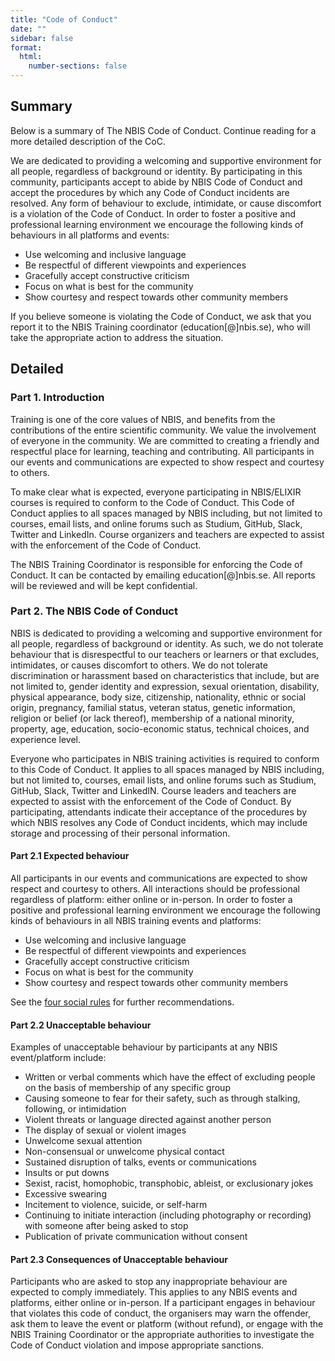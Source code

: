```yaml
---
title: "Code of Conduct"
date: ""
sidebar: false
format:
  html:
    number-sections: false
---
```


## Summary

Below is a summary of The NBIS Code of Conduct. Continue reading for a more detailed description of the CoC.

We are dedicated to providing a welcoming and supportive environment for all people, regardless of background or identity. By participating in this community, participants accept to abide by NBIS Code of Conduct and accept the procedures by which any Code of Conduct incidents are resolved. Any form of behaviour to exclude, intimidate, or cause discomfort is a violation of the Code of Conduct. In order to foster a positive and professional learning environment we encourage the following kinds of behaviours in all platforms and events:

- Use welcoming and inclusive language
- Be respectful of different viewpoints and experiences
- Gracefully accept constructive criticism
- Focus on what is best for the community
- Show courtesy and respect towards other community members

If you believe someone is violating the Code of Conduct, we ask that you report it to the NBIS Training coordinator (education[@]nbis.se), who will take the appropriate action to address the situation.

## Detailed
### Part 1. Introduction

Training is one of the core values of NBIS, and benefits from the contributions of the entire scientific community. We value the involvement of everyone in the community. We are committed to creating a friendly and respectful place for learning, teaching and contributing. All participants in our events and communications are expected to show respect and courtesy to others.

To make clear what is expected, everyone participating in NBIS/ELIXIR courses is required to conform to the Code of Conduct. This Code of Conduct applies to all spaces managed by NBIS including, but not limited to courses, email lists, and online forums such as Studium, GitHub, Slack, Twitter and LinkedIn. Course organizers and teachers are expected to assist with the enforcement of the Code of Conduct.

The NBIS Training Coordinator is responsible for enforcing the Code of Conduct. It can be contacted by emailing education[@]nbis.se. All reports will be reviewed and will be kept confidential.

### Part 2. The NBIS Code of Conduct

NBIS is dedicated to providing a welcoming and supportive environment for all people, regardless of background or identity. As such, we do not tolerate behaviour that is disrespectful to our teachers or learners or that excludes, intimidates, or causes discomfort to others. We do not tolerate discrimination or harassment based on characteristics that include, but are not limited to, gender identity and expression, sexual orientation, disability, physical appearance, body size, citizenship, nationality, ethnic or social origin, pregnancy, familial status, veteran status, genetic information, religion or belief (or lack thereof), membership of a national minority, property, age, education, socio-economic status, technical choices, and experience level.

Everyone who participates in NBIS training activities is required to conform to this Code of Conduct. It applies to all spaces managed by NBIS including, but not limited to, courses, email lists, and online forums such as Studium, GitHub, Slack, Twitter and LinkedIN. Course leaders and teachers are expected to assist with the enforcement of the Code of Conduct. By participating, attendants indicate their acceptance of the procedures by which NBIS resolves any Code of Conduct incidents, which may include storage and processing of their personal information.

#### Part 2.1 Expected behaviour

All participants in our events and communications are expected to show respect and courtesy to others. All interactions should be professional regardless of platform: either online or in-person. In order to foster a positive and professional learning environment we encourage the following kinds of behaviours in all NBIS training events and platforms:

- Use welcoming and inclusive language
- Be respectful of different viewpoints and experiences
- Gracefully accept constructive criticism
- Focus on what is best for the community
- Show courtesy and respect towards other community members

::: {.callout-note}
See the [four social rules](https://www.recurse.com/manual#sub-sec-social-rules) for further recommendations.
:::

#### Part 2.2 Unacceptable behaviour

Examples of unacceptable behaviour by participants at any NBIS event/platform include:

- Written or verbal comments which have the effect of excluding people on the basis of membership of any specific group
- Causing someone to fear for their safety, such as through stalking, following, or intimidation
- Violent threats or language directed against another person
- The display of sexual or violent images
- Unwelcome sexual attention
- Non-consensual or unwelcome physical contact
- Sustained disruption of talks, events or communications
- Insults or put downs
- Sexist, racist, homophobic, transphobic, ableist, or exclusionary jokes
- Excessive swearing
- Incitement to violence, suicide, or self-harm
- Continuing to initiate interaction (including photography or recording) with someone after being asked to stop
- Publication of private communication without consent

#### Part 2.3 Consequences of Unacceptable behaviour

Participants who are asked to stop any inappropriate behaviour are expected to comply immediately. This applies to any NBIS events and platforms, either online or in-person. If a participant engages in behaviour that violates this code of conduct, the organisers may warn the offender, ask them to leave the event or platform (without refund), or engage with the NBIS Training Coordinator or the appropriate authorities to investigate the Code of Conduct violation and impose appropriate sanctions.
